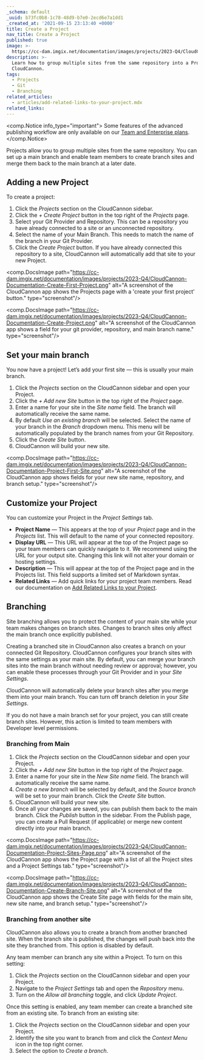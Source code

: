 ```yaml
---
_schema: default
_uuid: b73fc0b8-1c78-48d9-b7e0-2ecd6e7a1dd1
_created_at: '2021-09-15 23:13:40 +0000'
title: Create a Project
nav_title: Create a Project
published: true
image: >-
  https://cc-dam.imgix.net/documentation/images/projects/2023-Q4/CloudCannon-Documentation-Project-Sites-Page.png
description: >-
  Learn how to group multiple sites from the same repository into a Project with
  CloudCannon.
tags:
  - Projects
  - Git
  - Branching
related_articles:
  - articles/add-related-links-to-your-project.mdx
related_links:
---
```

<comp.Notice info_type="important">
  Some features of the advanced publishing workflow are only available on our <a rel="noopener noreferrer" target="_blank" href="https://cloudcannon.com/pricing/">Team and Enterprise plans</a>.
</comp.Notice>

Projects allow you to group multiple sites from the same repository. You can set up a main branch and enable team members to create branch sites and merge them back to the main branch at a later date.

## Adding a new Project

To create a project:

1. Click the *Projects* section on the CloudCannon sidebar.
2. Click the *\+ Create Project* button in the top right of the *Projects* page.
3. Select your Git Provider and Repository. This can be a repository you have already connected to a site or an unconnected repository.
4. Select the name of your Main Branch. This needs to match the name of the branch in your Git Provider.
5. Click the *Create Project* button. If you have already connected this repository to a site, CloudCannon will automatically add that site to your new Project.

<comp.DocsImage path="https://cc-dam.imgix.net/documentation/images/projects/2023-Q4/CloudCannon-Documentation-Create-First-Project.png" alt="A screenshot of the CloudCannon app shows the Projects page with a 'create your first project' button." type="screenshot"/>

<comp.DocsImage path="https://cc-dam.imgix.net/documentation/images/projects/2023-Q4/CloudCannon-Documentation-Create-Project.png" alt="A screenshot of the CloudCannon app shows a field for your git provider, repository, and main branch name." type="screenshot"/>

## Set your main branch

You now have a project! Let’s add your first site — this is usually your main branch.

1. Click the *Projects* section on the CloudCannon sidebar and open your Project.
2. Click the *\+ Add new Site* button in the top right of the *Project* page.
3. Enter a name for your site in the *Site name* field. The branch will automatically receive the same name.
4. By default *Use an existing branch* will be selected. Select the name of your branch in the *Branch* dropdown menu. This menu will be automatically populated by the branch names from your Git Repository.
5. Click the *Create Site* button.
6. CloudCannon will build your new site.

<comp.DocsImage path="https://cc-dam.imgix.net/documentation/images/projects/2023-Q4/CloudCannon-Documentation-Project-First-Site.png" alt="A screenshot of the CloudCannon app shows fields for your new site name, repository, and branch setup." type="screenshot"/>

## Customize your Project

You can customize your Project in the *Project Settings* tab.

* **Project Name** — This appears at the top of your *Project* page and in the *Projects* list. This will default to the name of your connected repository.
* **Display URL** — This URL will appear at the top of the Project page so your team members can quickly navigate to it. We recommend using the URL for your output site. Changing this link will not alter your domain or hosting settings.
* **Description** — This will appear at the top of the Project page and in the Projects list. This field supports a limited set of Markdown syntax.
* **Related Links** — Add quick links for your project team members. Read our documentation on <a target="_blank" rel="noopener" href="https://cloudcannon.com/documentation/articles/add-related-links-to-your-project/">Add Related Links to your Project</a>.

## Branching

Site branching allows you to protect the content of your main site while your team makes changes on branch sites. Changes to branch sites only affect the main branch once explicitly published.

Creating a branched site in CloudCannon also creates a branch on your connected Git Repository. CloudCannon configures your branch sites with the same settings as your main site. By default, you can merge your branch sites into the main branch without needing review or approval; however, you can enable these processes through your Git Provider and in your *Site Settings*.

CloudCannon will automatically delete your branch sites after you merge them into your main branch. You can turn off branch deletion in your *Site Settings*.

If you do not have a main branch set for your project, you can still create branch sites. However, this action is limited to team members with Developer level permissions.

### Branching from Main

1. Click the *Projects* section on the CloudCannon sidebar and open your Project.
2. Click the *\+ Add new Site* button in the top right of the *Project* page.
3. Enter a name for your site in the *New Site name* field. The branch will automatically receive the same name.
4. *Create a new branch* will be selected by default, and the *Source branch* will be set to your main branch. Click the *Create Site* button.
5. CloudCannon will build your new site.
6. Once all your changes are saved, you can publish them back to the main branch. Click the *Publish* button in the sidebar. From the Publish page, you can create a Pull Request (if applicable) or merge new content directly into your main branch.

<comp.DocsImage path="https://cc-dam.imgix.net/documentation/images/projects/2023-Q4/CloudCannon-Documentation-Project-Sites-Page.png" alt="A screenshot of the CloudCannon app shows the Project page with a list of all the Project sites and a Project Settings tab." type="screenshot"/>

<comp.DocsImage path="https://cc-dam.imgix.net/documentation/images/projects/2023-Q4/CloudCannon-Documentation-Create-Branch-Site.png" alt="A screenshot of the CloudCannon app shows the Create Site page with fields for the main site, new site name, and branch setup." type="screenshot"/>

### Branching from another site

CloudCannon also allows you to create a branch from another branched site. When the branch site is published, the changes will push back into the site they branched from. This option is disabled by default.

Any team member can branch any site within a Project. To turn on this setting:

1. Click the *Projects* section on the CloudCannon sidebar and open your Project.
2. Navigate to the *Project Settings* tab and open the *Repository* menu.
3. Turn on the *Allow all branching* toggle, and click *Update Project*.

Once this setting is enabled, any team member can create a branched site from an existing site. To branch from an existing site:

1. Click the *Projects* section on the CloudCannon sidebar and open your Project.
2. Identify the site you want to branch from and click the *Context Menu* icon in the top right corner.
3. Select the option to *Create a branch*.